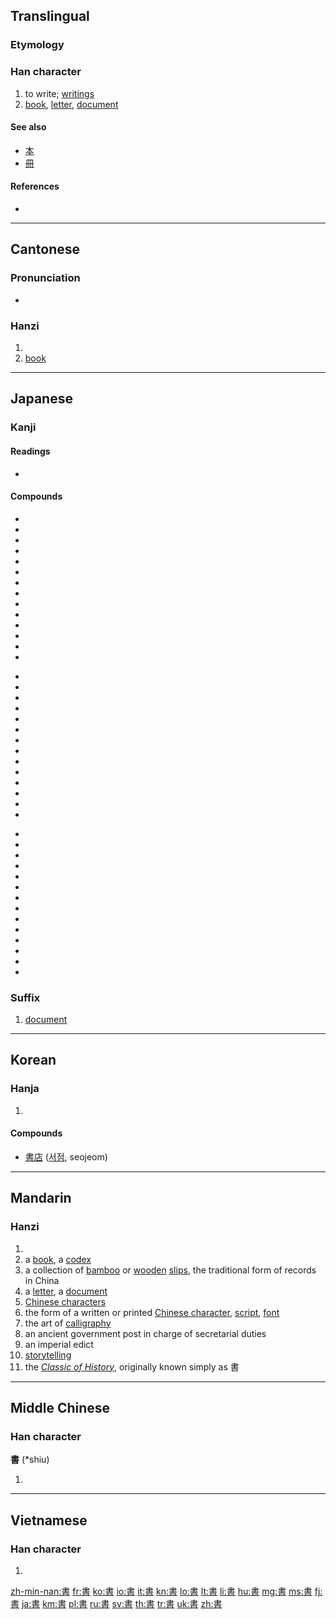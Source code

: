 {{CJK Unified Ideographs character info|image=[[Image:書.svg|100px]]|name=CJK UNIFIED IDEOGRAPH-66F8|hex=66F8}}
{{also|书}}
==Translingual==
{{stroke order|strokes=10}}

===Etymology===
{{Han compound|聿|者|c1=s|c2=p|ls=psc}}

===Han character===
{{Han char|rn=73|rad=曰|as=06|sn=10|four=5060<sub>1</sub>|canj=中土日 (LGA)|ids=⿱[[聿]][[日]]}}

# to write; [[writing]]s
# [[book]], [[letter]], [[document]]

====See also====
* [[本]]
* [[冊]]

====References====
* {{Han ref|kx=0502.120|dkj=14294|dj=0874.180|hdz=21509.090|uh=66F8|ud=26360|bh=AED1|bd=44753}}

----

==Cantonese==

===Pronunciation===
* {{IPA|/syː˥/|lang=yue}}

===Hanzi===
{{yue-hanzi|jyut=|y=syu1|sim=书}}

# {{defn|lang=yue|sort=曰06}}
# [[book]]

----

==Japanese==

===Kanji===
{{ja-kanji|grade=2|rs=曰06}}

====Readings====
* {{ja-readings|on=[[しょ]] (sho)|kun=[[かく]] ([[書く]], kaku), [[がき]] (gaki)}}

====Compounds====
{{top3}}
* {{l|ja|sc=Jpan|書順|tr=かきじゅん, kakijun}}
* {{l|ja|sc=Jpan|書物|tr=しょもつ, shomotsu}}
* {{l|ja|sc=Jpan|書初|tr=かきぞめ, kakizome}}
* {{l|ja|sc=Jpan|書院|tr=しょいん, shoin}}
* {{l|ja|sc=Jpan|書家|tr=しょか, shoka}}
* {{l|ja|sc=Jpan|書架|tr=しょか, shoka}}
* {{l|ja|sc=Jpan|書画|tr=しょが, shoga}}
* {{l|ja|sc=Jpan|書簡|tr=しょかん, shokan}}
* {{l|ja|sc=Jpan|書記|tr=しょき, shoki}}
* {{l|ja|sc=Jpan|書式|tr=しょしき, shoshiki}}
* {{l|ja|sc=Jpan|書写|tr=しょしゃ, shosha}}
* {{l|ja|sc=Jpan|書籍|tr=しょせき, shoseki}}
* {{l|ja|sc=Jpan|書体|tr=しょたい, shotai}}
* {{l|ja|sc=Jpan|書道|tr=しょどう, shodō}}
{{mid3}}
* {{l|ja|sc=Jpan|書法|tr=しょほう, shohō}}
* {{l|ja|sc=Jpan|書面|tr=しょめん, shomen}}
* {{l|ja|sc=Jpan|書物|tr=しょもつ, shomotsu}}
* {{l|ja|sc=Jpan|書類|tr=しょるい, shorui}}
* {{l|ja|sc=Jpan|書棚|tr=しょだな, shodana}}
* {{l|ja|sc=Jpan|楷書|tr=かいしょ, kaisho}}
* {{l|ja|sc=Jpan|教科書|tr=きょうかしょ, kyōkasho}}
* {{l|ja|sc=Jpan|行書|tr=ぎょうしょ, gyōsho}}
* {{l|ja|sc=Jpan|原書|tr=げんしょ, gensho}}
* {{l|ja|sc=Jpan|辞書|辞書, 辭書|tr=じしょ, jisho}}
* {{l|ja|sc=Jpan|新書|tr=しんしょ, shinsho}}
* {{l|ja|sc=Jpan|聖書|tr=せいしょ, seisho}}
* {{l|ja|sc=Jpan|清書|tr=せいしょ, seisho}}
* {{l|ja|sc=Jpan|誓書|tr=せいしょ, seisho}}
{{mid3}}
* {{l|ja|sc=Jpan|正書法|tr=せいしょほう, seishohō}}
* {{l|ja|sc=Jpan|草書|tr=そうしょ, sōsho}}
* {{l|ja|sc=Jpan|叢書|tr=そうしょ, sōsho}}
* {{l|ja|sc=Jpan|縦書|tr=たてがき, tategaki}}
* {{l|ja|sc=Jpan|読書|tr=どくしょ, dokusho}}
* {{l|ja|sc=Jpan|図書|tr=としょ, tosho}}
* {{l|ja|sc=Jpan|図書館|図書館, 圖書館|tr=としょかん, toshokan}}
* {{l|ja|sc=Jpan|葉書|tr=はがき, hagaki}}
* {{l|ja|sc=Jpan|秘書|tr=ひしょ, hisho}}
* {{l|ja|sc=Jpan|文書|tr=ぶんしょ, bunsho}}
* {{l|ja|sc=Jpan|洋書|tr=ようしょ, yōsho}}
* {{l|ja|sc=Jpan|横書|tr=よこがき, yokogaki}}
* {{l|ja|sc=Jpan|落書|tr=らくがき, rakugaki}}
* {{l|ja|sc=Jpan|和書|tr=わしょ, washo}}
{{bottom}}

===Suffix===
{{ja-pos|k|suffix|hira=しょ|rom=-sho}} 

# [[document]]

----

==Korean==

===Hanja===
{{ko-hanja|hangeul=서|eumhun=|rv=seo|mr=sŏ|y=se}}

# {{defn|lang=ko|sort=曰06}}

====Compounds====
* [[書店]] ([[서점]], seojeom)

----

==Mandarin==

===Hanzi===
{{cmn-hanzi|sim=书|pin=[[shū]] ([[shu1]])|wg=shu<sup>1</sup>}}

# {{defn|lang=cmn|sort=曰06}}
# a [[book]], a [[codex]]
# a collection of [[bamboo]] or [[wooden]] [[slip]]s, the traditional form of records in China
# a [[letter]], a [[document]]
# [[Chinese character]]s
# the form of a written or printed [[Chinese character]], [[script]], [[font]]
# the art of [[calligraphy]]
# an ancient government post in charge of secretarial duties
# an imperial edict
# [[storytelling]]
# the ''[[w:Classic of History|Classic of History]]'', originally known simply as 書

----

==Middle Chinese==

===Han character===
'''書''' (*shiu)<!--asterisk indicates that this character is found more than four times in the Tang Dynasty corpus of literature-->

# {{defn|lang=zhx-mid|sort=曰06}}

----

==Vietnamese==

===Han character===
{{vi-hantu|[[thư]]|rs=曰06}}

# {{defn|lang=vi|sort=曰06}}

[[zh-min-nan:書]]
[[fr:書]]
[[ko:書]]
[[io:書]]
[[it:書]]
[[kn:書]]
[[lo:書]]
[[lt:書]]
[[li:書]]
[[hu:書]]
[[mg:書]]
[[ms:書]]
[[fj:書]]
[[ja:書]]
[[km:書]]
[[pl:書]]
[[ru:書]]
[[sv:書]]
[[th:書]]
[[tr:書]]
[[uk:書]]
[[zh:書]]